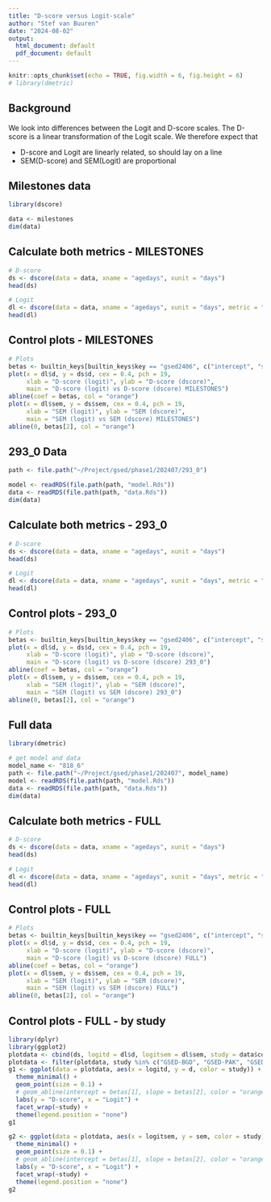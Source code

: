 ```yaml
---
title: "D-score versus Logit-scale"
author: "Stef van Buuren"
date: "2024-08-02"
output:
  html_document: default
  pdf_document: default
---
```


```r
knitr::opts_chunk$set(echo = TRUE, fig.width = 6, fig.height = 6)
# library(dmetric)
```

## Background

We look into differences between the Logit and D-score scales. The D-score is a linear transformation of the Logit scale. We therefore expect that

- D-score and Logit are linearly related, so should lay on a line
- SEM(D-score) and SEM(Logit) are proportional

## Milestones data

```r
library(dscore)

data <- milestones
dim(data)
```

## Calculate both metrics - MILESTONES

```r
# D-score
ds <- dscore(data = data, xname = "agedays", xunit = "days")
head(ds)

# Logit
dl <- dscore(data = data, xname = "agedays", xunit = "days", metric = "logit")
head(dl)
```

## Control plots - MILESTONES

```r
# Plots
betas <- builtin_keys[builtin_keys$key == "gsed2406", c("intercept", "slope")]
plot(x = dl$d, y = ds$d, cex = 0.4, pch = 19,
     xlab = "D-score (logit)", ylab = "D-score (dscore)",
     main = "D-score (logit) vs D-score (dscore) MILESTONES")
abline(coef = betas, col = "orange")
plot(x = dl$sem, y = ds$sem, cex = 0.4, pch = 19,
     xlab = "SEM (logit)", ylab = "SEM (dscore)",
     main = "SEM (logit) vs SEM (dscore) MILESTONES")
abline(0, betas[2], col = "orange")
```

## 293_0 Data

```r
path <- file.path("~/Project/gsed/phase1/202407/293_0")

model <- readRDS(file.path(path, "model.Rds"))
data <- readRDS(file.path(path, "data.Rds"))
dim(data)
```

## Calculate both metrics - 293_0

```r
# D-score
ds <- dscore(data = data, xname = "agedays", xunit = "days")
head(ds)

# Logit
dl <- dscore(data = data, xname = "agedays", xunit = "days", metric = "logit")
head(dl)
```

## Control plots - 293_0

```r
# Plots
betas <- builtin_keys[builtin_keys$key == "gsed2406", c("intercept", "slope")]
plot(x = dl$d, y = ds$d, cex = 0.4, pch = 19,
     xlab = "D-score (logit)", ylab = "D-score (dscore)",
     main = "D-score (logit) vs D-score (dscore) 293_0")
abline(coef = betas, col = "orange")
plot(x = dl$sem, y = ds$sem, cex = 0.4, pch = 19,
     xlab = "SEM (logit)", ylab = "SEM (dscore)",
     main = "SEM (logit) vs SEM (dscore) 293_0")
abline(0, betas[2], col = "orange")
```

## Full data

```r
library(dmetric)

# get model and data
model_name <- "818_6"
path <- file.path("~/Project/gsed/phase1/202407", model_name)
model <- readRDS(file.path(path, "model.Rds"))
data <- readRDS(file.path(path, "data.Rds"))
dim(data)
```

## Calculate both metrics - FULL

```r
# D-score
ds <- dscore(data = data, xname = "agedays", xunit = "days")
head(ds)

# Logit
dl <- dscore(data = data, xname = "agedays", xunit = "days", metric = "logit")
head(dl)
```

## Control plots - FULL

```r
# Plots
betas <- builtin_keys[builtin_keys$key == "gsed2406", c("intercept", "slope")]
plot(x = dl$d, y = ds$d, cex = 0.4, pch = 19,
     xlab = "D-score (logit)", ylab = "D-score (dscore)",
     main = "D-score (logit) vs D-score (dscore) FULL")
abline(coef = betas, col = "orange")
plot(x = dl$sem, y = ds$sem, cex = 0.4, pch = 19,
     xlab = "SEM (logit)", ylab = "SEM (dscore)",
     main = "SEM (logit) vs SEM (dscore) FULL")
abline(0, betas[2], col = "orange")
```

## Control plots - FULL - by study

```r
library(dplyr)
library(ggplot2)
plotdata <- cbind(ds, logitd = dl$d, logitsem = dl$sem, study = data$cohort) 
plotdata <- filter(plotdata, study %in% c("GSED-BGD", "GSED-PAK", "GSED-TZA"))
g1 <- ggplot(data = plotdata, aes(x = logitd, y = d, color = study)) +
  theme_minimal() +
  geom_point(size = 0.1) +
  # geom_abline(intercept = betas[1], slope = betas[2], color = "orange") +
  labs(y = "D-score", x = "Logit") +
  facet_wrap(~study) +
  theme(legend.position = "none")
g1
```

```r
g2 <- ggplot(data = plotdata, aes(x = logitsem, y = sem, color = study)) +
  theme_minimal() +
  geom_point(size = 0.1) +
  # geom_abline(intercept = betas[1], slope = betas[2], color = "orange") +
  labs(y = "D-score", x = "Logit") +
  facet_wrap(~study) +
  theme(legend.position = "none")
g2
```


